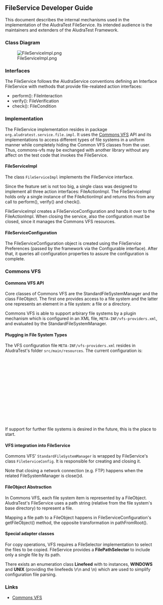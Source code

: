 == FileService Developer Guide ==

This document describes the internal mechanisms used in the implementation of the AludraTest FileService. Its intended audience is the maintainers and extenders of the AludraTest Framework.

=== Class Diagram ===

[[Image:FileServiceImpl.png]]


=== Interfaces ===

The FileService follows the AludraService conventions defining an Interface FileService with methods that provide file-realated action interfaces:

* perform(): FileInteraction
* verify(): FileVerification
* check(): FileCondition

=== Implementation ===

The FileService implementation resides in package <code>org.aludratest.service.file.impl</code>. It uses the [http://commons.apache.org/proper/commons-vfs/ Commons VFS] API and its implementations to access different types of file systems in a uniform manner while completely hiding the Common VFS classes from the user. Thus, commons-vfs may be exchanged with another library without any affect on the test code that invokes the FileService.

==== FileServiceImpl ====

The class <code>FileServiceImpl</code> implements the FileService interface.

Since the feature set is not too big, a single class was designed to implement all three action interfaces: FileActionImpl. The FileServiceImpl holds only a single instance of the FileActionImpl and returns this from any call to perform(), verify() and check().

FileServiceImpl creates a FileServiceConfiguration and hands it over to the FileActionImpl. When closing the service, also the configuration must be closed, since it manages the Commons VFS resources.

==== FileServiceConfiguration ====

The FileServiceConfiguration object is created using the FileService Preferences (passed by the framework via the Configurable interface). After that, it queries all configuration properties to assure the configuration is complete. 

=== Commons VFS ===

==== Commons VFS API ====

Core classes of Commons VFS are the StandardFileSystemManager and the class FileObject. The first one provides access to a file system and the latter one represents an element in a file system: a file or a directory.

Commons VFS is able to support arbirary file systems by a plugin mechanism which is configured in an XML file, <code>META-INF/vfs-providers.xml</code>, and evaluated by the StandardFileSystemManager.

==== Plugging in File System Types ====

The VFS configuration file <code>META-INF/vfs-providers.xml</code> resides in AludraTest's folder <code>src/main/resources</code>. The current configuration is:

<code>
  <?xml version="1.0" encoding="UTF-8"&nbsp;?>
  <providers> 
    <provider class-name="org.apache.commons.vfs2.provider.ftp.FtpFileProvider" />
    <provider class-name="org.apache.commons.vfs2.provider.sftp.SftpFileProvider" />
    <provider class-name="org.apache.commons.vfs2.provider.http.HttpFileProvider" />
    <provider class-name="org.apache.commons.vfs2.provider.https.HttpsFileProvider" />
  </providers>
</code>

If support for further file systems is desired in the future, this is the place to start.

==== VFS integration into FileService ====

Commons VFS' <code>StandardFileSystemManager</code> is wrapped by FileService's class <code>FileServiceConfig</code>. It is responsible for creating and closing it.

Note that closing a network connection (e.g. FTP) happens when the related FileSystemManager is close()d.

==== FileObject Abstraction ====

In Commons VFS, each file system item is represented by a FileObject. AludraTest's FileService uses a path string (relative from the file system's base directory) to represent a file.

Mapping a file path to a FileObject happens in FileServiceConfiguration's getFileObject() method, the opposite transformation in pathFromRoot().

==== Special adapter classes ====

For copy operations, VFS requires a FileSelector implementation to select the files to be copied. FileService provides a '''FilePathSelector''' to include only a single file by its path.

There exists an enumeration class '''Linefeed''' with to instances, '''WINDOWS''' and '''UNIX''' (providing the linefeeds \r\n and \n) which are used to simplify configuration file parsing.

=== Links ===

* [http://commons.apache.org/proper/commons-vfs/ Commons VFS]
